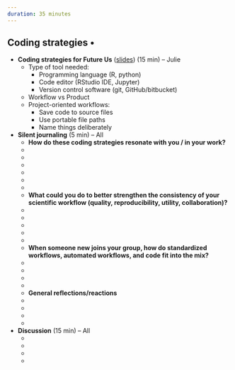 ```yaml
---
duration: 35 minutes
---
```


## Coding strategies • 

- **Coding strategies for Future Us** ([slides](https://docs.google.com/presentation/d/1nTLJ782dpZqp3MEhQU9zNaFInrTaFUVQbj9OqsmxUYo/edit?usp=sharing)) (15 min) – Julie
  - Type of tool needed:
    - Programming language (R, python)
    - Code editor (RStudio IDE, Jupyter)
    - Version control software (git, GitHub/bitbucket)
  - Workflow vs Product
  - Project-oriented workflows:
    - Save code to source files
    - Use portable file paths
    - Name things deliberately
- **Silent journaling** (5 min) – All
  - **How do these coding strategies resonate with you / in your work?**
  - ‎
  -  
  -   
  -  
  -   
  - 
  - **What could you do to better strengthen the consistency of your scientific workflow (quality, reproducibility, utility, collaboration)?**
  - ‎
  -  
  -  
  - 
  - 
  -  **When someone new joins your group, how do standardized workflows, automated workflows, and code fit into the mix?**
  - ‎
  -  
  -    
  -  
  - **General reflections/reactions**
  - ‎
  - 
  - 
  - 
- **Discussion** (15 min) – All
  - ‎
  -  
  - 
  -  